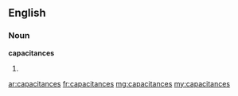 ==English==

===Noun===
'''capacitances'''
# {{plural of|capacitance}}

[[ar:capacitances]]
[[fr:capacitances]]
[[mg:capacitances]]
[[my:capacitances]]